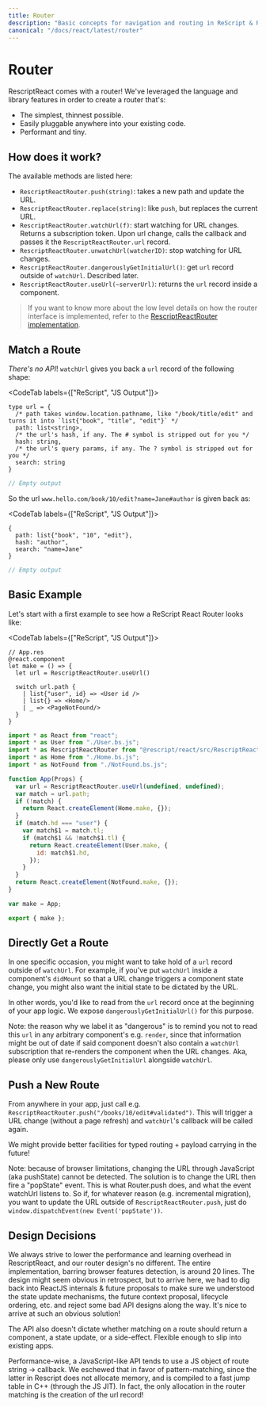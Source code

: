```yaml
---
title: Router
description: "Basic concepts for navigation and routing in ReScript & React"
canonical: "/docs/react/latest/router"
---
```


# Router

RescriptReact comes with a router! We've leveraged the language and library features in order to create a router that's:

- The simplest, thinnest possible.
- Easily pluggable anywhere into your existing code.
- Performant and tiny.

## How does it work?

The available methods are listed here:

- `RescriptReactRouter.push(string)`: takes a new path and update the URL.
- `RescriptReactRouter.replace(string)`: like `push`, but replaces the current URL.
- `RescriptReactRouter.watchUrl(f)`: start watching for URL changes. Returns a subscription token. Upon url change, calls the callback and passes it the `RescriptReactRouter.url` record.
- `RescriptReactRouter.unwatchUrl(watcherID)`: stop watching for URL changes.
- `RescriptReactRouter.dangerouslyGetInitialUrl()`: get `url` record outside of `watchUrl`. Described later.
- `RescriptReactRouter.useUrl(~serverUrl)`: returns the `url` record inside a component.

> If you want to know more about the low level details on how the router interface is implemented, refer to the [RescriptReactRouter implementation](https://github.com/rescript-lang/rescript-react/blob/master/src/RescriptReactRouter.res).

## Match a Route

_There's no API_! `watchUrl` gives you back a `url` record of the following shape:

<CodeTab labels={["ReScript", "JS Output"]}>

```res prelude
type url = {
  /* path takes window.location.pathname, like "/book/title/edit" and turns it into `list{"book", "title", "edit"}` */
  path: list<string>,
  /* the url's hash, if any. The # symbol is stripped out for you */
  hash: string,
  /* the url's query params, if any. The ? symbol is stripped out for you */
  search: string
}
```

```js
// Empty output
```

</CodeTab>

So the url `www.hello.com/book/10/edit?name=Jane#author` is given back as:

<CodeTab labels={["ReScript", "JS Output"]}>

```res prelude
{
  path: list{"book", "10", "edit"},
  hash: "author",
  search: "name=Jane"
}
```

```js
// Empty output
```

</CodeTab>

## Basic Example

Let's start with a first example to see how a ReScript React Router looks like:

<CodeTab labels={["ReScript", "JS Output"]}>

```res
// App.res
@react.component
let make = () => {
  let url = RescriptReactRouter.useUrl()

  switch url.path {
    | list{"user", id} => <User id />
    | list{} => <Home/>
    | _ => <PageNotFound/>
  }
}
```

```js
import * as React from "react";
import * as User from "./User.bs.js";
import * as RescriptReactRouter from "@rescript/react/src/RescriptReactRouter.bs.js";
import * as Home from "./Home.bs.js";
import * as NotFound from "./NotFound.bs.js";

function App(Props) {
  var url = RescriptReactRouter.useUrl(undefined, undefined);
  var match = url.path;
  if (!match) {
    return React.createElement(Home.make, {});
  }
  if (match.hd === "user") {
    var match$1 = match.tl;
    if (match$1 && !match$1.tl) {
      return React.createElement(User.make, {
        id: match$1.hd,
      });
    }
  }
  return React.createElement(NotFound.make, {});
}

var make = App;

export { make };
```

</CodeTab>

## Directly Get a Route

In one specific occasion, you might want to take hold of a `url` record outside of `watchUrl`. For example, if you've put `watchUrl` inside a component's `didMount` so that a URL change triggers a component state change, you might also want the initial state to be dictated by the URL.

In other words, you'd like to read from the `url` record once at the beginning of your app logic. We expose `dangerouslyGetInitialUrl()` for this purpose.

Note: the reason why we label it as "dangerous" is to remind you not to read this `url` in any arbitrary component's e.g. `render`, since that information might be out of date if said component doesn't also contain a `watchUrl` subscription that re-renders the component when the URL changes. Aka, please only use `dangerouslyGetInitialUrl` alongside `watchUrl`.

## Push a New Route

From anywhere in your app, just call e.g. `RescriptReactRouter.push("/books/10/edit#validated")`. This will trigger a URL change (without a page refresh) and `watchUrl`'s callback will be called again.

We might provide better facilities for typed routing + payload carrying in the future!

Note: because of browser limitations, changing the URL through JavaScript (aka pushState) cannot be detected. The solution is to change the URL then fire a "popState" event. This is what Router.push does, and what the event watchUrl listens to.
So if, for whatever reason (e.g. incremental migration), you want to update the URL outside of `RescriptReactRouter.push`, just do `window.dispatchEvent(new Event('popState'))`.

## Design Decisions

We always strive to lower the performance and learning overhead in RescriptReact, and our router design's no different. The entire implementation, barring browser features detection, is around 20 lines. The design might seem obvious in retrospect, but to arrive here, we had to dig back into ReactJS internals & future proposals to make sure we understood the state update mechanisms, the future context proposal, lifecycle ordering, etc. and reject some bad API designs along the way. It's nice to arrive at such an obvious solution!

The API also doesn't dictate whether matching on a route should return a component, a state update, or a side-effect. Flexible enough to slip into existing apps.

Performance-wise, a JavaScript-like API tends to use a JS object of route string -> callback. We eschewed that in favor of pattern-matching, since the latter in Rescript does not allocate memory, and is compiled to a fast jump table in C++ (through the JS JIT). In fact, the only allocation in the router matching is the creation of the url record!
